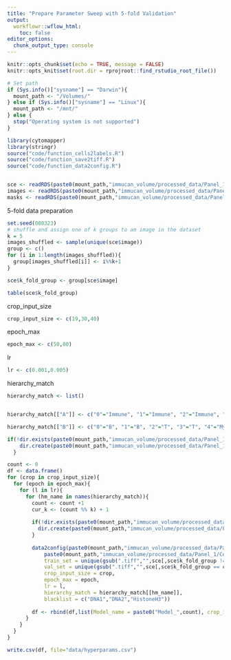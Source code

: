 ```yaml
---
title: "Prepare Parameter Sweep with 5-fold Validation"
output:
  workflowr::wflow_html:
    toc: false
editor_options:
  chunk_output_type: console
---
```


```r
knitr::opts_chunk$set(echo = TRUE, message = FALSE)
knitr::opts_knit$set(root.dir = rprojroot::find_rstudio_root_file())

# Set path
if (Sys.info()["sysname"] == "Darwin"){
  mount_path <- "/Volumes/"
} else if (Sys.info()["sysname"] == "Linux"){
  mount_path <- "/mnt/"
} else {
  stop("Operating system is not supported")
}
```

```r
library(cytomapper)
library(stringr)
source("code/function_cells2labels.R")
source("code/function_save2tiff.R")
source("code/function_data2config.R")


sce <- readRDS(paste0(mount_path,"immucan_volume/processed_data/Panel_1/cell_classification/sce_selected.rds"))
images <- readRDS(paste0(mount_path,"immucan_volume/processed_data/Panel_1/cell_classification/all_images.rds"))
masks <- readRDS(paste0(mount_path,"immucan_volume/processed_data/Panel_1/cell_classification/all_masks.rds"))

```


5-fold data preparation
```r
set.seed(080323)
# shuffle and assign one of k groups to am image in the dataset
k = 5
images_shuffled <- sample(unique(sce$image))
group <- c()
for (i in 1:length(images_shuffled)){
  group[images_shuffled[i]] <- i%%k+1
}

sce$k_fold_group <- group[sce$image]

table(sce$k_fold_group)
```

crop_input_size
```r
crop_input_size <- c(19,30,40)
```

epoch_max
```r
epoch_max <- c(50,80)
```

lr
```r
lr <- c(0.001,0.005)
```

hierarchy_match
```r
hierarchy_match <- list()


hierarchy_match[["A"]] <- c("0"="Immune", "1"="Immune", "2"="Immune", "3"="Immune", "4"="Immune", "5"="Immune", "6"="Immune", "7"="Other", "8"="Immune", "9"="Immune", "10"="Immune", "11"="Immune", "12"="Immune", "13"="Other", "-1"="Other")

hierarchy_match[["B"]] <- c("0"="B", "1"="B", "2"="T", "3"="T", "4"="Myeloid", "5"="Myeloid", "6"="Myeloid", "7"="Other", "8"="Myeloid", "9"="T", "10"="Myeloid", "11"="B", "12"="T", "13"="Tumor", "-1"="Other")

```


```r
if(!dir.exists(paste0(mount_path,"immucan_volume/processed_data/Panel_1/CellSighter/ParamSweep"))){
    dir.create(paste0(mount_path,"immucan_volume/processed_data/Panel_1/CellSighter/ParamSweep"))
  }

count <- 0
df <- data.frame()
for (crop in crop_input_size){
  for (epoch in epoch_max){
    for (l in lr){
      for (hm_name in names(hierarchy_match)){
        count <- count +1
        cur_k <- (count %% k) + 1
        
        if(!dir.exists(paste0(mount_path,"immucan_volume/processed_data/Panel_1/CellSighter/ParamSweep/Model_",count,"/"))){
          dir.create(paste0(mount_path,"immucan_volume/processed_data/Panel_1/CellSighter/ParamSweep/Model_",count,"/"))
        }
        
        data2config(paste0(mount_path,"immucan_volume/processed_data/Panel_1/CellSighter/ParamSweep/Model_",count,"/"),
            paste0(mount_path,"immucan_volume/processed_data/Panel_1/CellSighter/Input/"),
            train_set = unique(gsub(".tiff","",sce[,sce$k_fold_group != cur_k]$image)),
            val_set = unique(gsub(".tiff","",sce[,sce$k_fold_group == cur_k]$image)),
            crop_input_size = crop,
            epoch_max = epoch,
            lr = l,
            hierarchy_match = hierarchy_match[[hm_name]],
            blacklist = c("DNA1","DNA2","HistoneH3"))
        
        df <- rbind(df,list(Model_name = paste0("Model_",count), crop_input_size = crop, epoch_max = epoch, lr = l, hierarchy_match = hm_name, val_set = cur_k))
      }
    }
  }
}

write.csv(df, file="data/hyperparams.csv")

```



